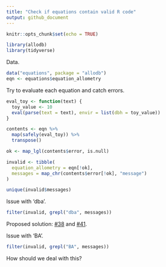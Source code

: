 ```yaml
---
title: "Check if equations contain valid R code"
output: github_document
---
```


```r
knitr::opts_chunk$set(echo = TRUE)
```

```r
library(allodb)
library(tidyverse)
```

Data.

```r
data("equations", package = "allodb")
eqn <- equations$equation_allometry
```

Try to evaluate each equation and catch errors.

```r
eval_toy <- function(text) {
  toy_value <- 10
  eval(parse(text = text), envir = list(dbh = toy_value))
}

contents <- eqn %>% 
  map(safely(eval_toy)) %>% 
  transpose()

ok <- map_lgl(contents$error, is.null) 

invalid <- tibble(
  equation_allometry = eqn[!ok], 
  messages = map_chr(contents$error[!ok], "message")
)

unique(invalid$messages)
```

Issue with 'dba'.

```r
filter(invalid, grepl("dba", messages))
```

Proposed solution: [#38](https://github.com/forestgeo/allodb/issues/38) and [#41](https://github.com/forestgeo/allodb/issues/38).

Issue with 'BA'.

```r
filter(invalid, grepl("BA", messages))
```
 How should we deal with this?
